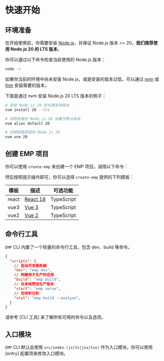 
# 快速开始

## 环境准备

在开始使用前，你需要安装 [Node.js](https://nodejs.org/)，并保证 Node.js 版本 >= 20，**我们推荐使用 Node.js 20 的 LTS 版本**。

你可以通过以下命令检查当前使用的 Node.js 版本：

```bash
node -v
```

如果你当前的环境中尚未安装 Node.js，或是安装的版本过低，可以通过 [nvm](https://github.com/nvm-sh/nvm) 或 [fnm](https://github.com/Schniz/fnm) 安装需要的版本。

下面是通过 nvm 安装 Node.js 20 LTS 版本的例子：

```bash
# 安装 Node.js 20 的长期支持版本
nvm install 20 --lts

# 将刚安装的 Node.js 20 设置为默认版本
nvm alias default 20

# 切换到刚安装的 Node.js 20
nvm use 20
```

## 创建 EMP 项目

你可以使用 `create-emp` 来创建一个 EMP 项目，调用以下命令：

<PackageManagerTabs command="create emp@latest" />


然后按照提示操作即可，你可以选择 `create-emp` 提供的下列模板：

| 模板    | 描述                            | 可选功能   |
| ------- | ------------------------------- | ---------- |
| react   | [React 18](https://react.dev/)  | TypeScript |
| vue3    | [Vue 3](https://vuejs.org/)     | TypeScript |
| vue2    | [Vue 2](https://v2.vuejs.org/)  | TypeScript |


## 命令行工具

`EMP` CLI 内置了一个轻量的命令行工具，包含 dev、build 等命令。

```json title="package.json"
{
  "scripts": {
    // 启动开发服务器
    "dev": "emp dev",
    // 构建用于生产的应用
    "build": "emp build",
    // 在本地预览生产版本
    "start": "emp serve",
    // 包体积分析
    "stat": "emp build --analyze",
  }
}
```

请参考 [CLI 工具] 来了解所有可用的命令以及选项。

## 入口模块

`EMP` CLI 默认会使用 `src/index.(js|ts|jsx|tsx)` 作为入口模块，你可以使用 [entry] 配置项来修改入口模块。
